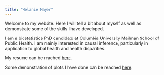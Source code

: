 ```yaml
---
title: "Melanie Mayer"
---
```


Welcome to my website. Here I will tell a bit about myself as well as demonstrate some of the skills I have developed.

I am a biostatistics PhD candidate at Columbia University Mailman School of Public Health. I am mainly interested in causal inference, particularly in application to global health and health disparities.

My resume can be reached [here](about.html).

Some demonstration of plots I have done can be reached [here](dashboard.html).
